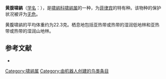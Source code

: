 {{Speciesbox
| name = 黄腹啸鹟
| image = 
| status = LC | status_system = IUCN3.1
| genus = Pachycephala
| species = philippinensis
| authority = Walkden, 1872
| range_map = 
}}

'''黄腹啸鹟'''（[[学名|学名]]：{{lang|la|''Pachycephala philippinensis''}}），是[[啸鹟科|啸鹟科]][[啸鹟属|啸鹟属]]的一种，为[[菲律宾|菲律宾]]的特有种。该物种的保护状况被评为[[无危|无危]]。

黄腹啸鹟的平均体重约为22.3克。栖息地包括亚热带或热带的湿润低地林和亚热带或热带的湿润山地林。

== 参考文献 ==
*{{cite web|url=http://www.birdlife.org/datazone/speciesfactsheet.php?id=5647&m=0|title=Pachycephala philippinensis|publisher=[[国际鸟盟|BirdLife.org]]|accessdate=2011-06-27}}
{{Taxonbar|from=Q1587465}}

[[Category:啸鹟属|Category:啸鹟属]]
[[Category:由机器人创建的鸟类条目|Category:由机器人创建的鸟类条目]]
